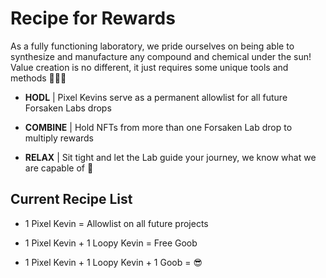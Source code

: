 
# Recipe for Rewards

As a fully functioning laboratory, we pride ourselves on being able to synthesize and manufacture any compound and chemical under the sun!
Value creation is no different, it just requires some unique tools and methods 🥼🧪🔬

* **HODL**   | Pixel Kevins serve as a permanent allowlist for all future Forsaken Labs drops

* **COMBINE**   |  Hold NFTs from more than one Forsaken Lab drop to multiply rewards

* **RELAX**   |  Sit tight and let the Lab guide your journey, we know what we are capable of 🙂


## Current Recipe List

* 1 Pixel Kevin = Allowlist on all future projects

* 1 Pixel Kevin + 1 Loopy Kevin = Free Goob

* 1 Pixel Kevin + 1 Loopy Kevin + 1 Goob = 😎
